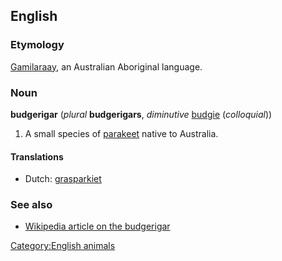 ==English==
===Etymology===
[[Gamilaraay]], an Australian Aboriginal language.

===Noun===
'''budgerigar''' (''plural'' '''budgerigars''', ''diminutive'' [[budgie]] (''colloquial''))

#A small species of [[parakeet]] native to Australia.

====Translations====
*Dutch: [[grasparkiet]]<!--or parkiet?  Wikipedia isn't clear-->

===See also===
*[[w:budgerigar|Wikipedia article on the budgerigar]]

[[Category:English animals]]